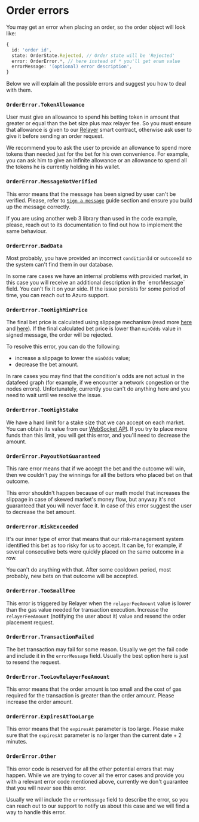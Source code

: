 
# Order errors

You may get an error when placing an order, so the order object will look like:

```ts
{
  id: 'order id',
  state: OrderState.Rejected, // Order state will be 'Rejected'
  error: OrderError.*, // here instead of * you'll get enum value
  errorMessage: '(optional) error description',
}
```

Below we will explain all the possible errors and suggest you how to deal with them.

### `OrderError.TokenAllowance`

User must give an allowance to spend his betting token in amount that greater or equal than the bet size plus max relayer fee.
So you must ensure that allowance is given to our [Relayer](/contracts/live-relayer) smart contract,
otherwise ask user to give it before sending an order request.

We recommend you to ask the user to provide an allowance to spend more tokens than needed just for the bet for his own convenience.
For example, you can ask him to give an infinite allowance or an allowance to spend all the tokens he is currently holding in his wallet.

### `OrderError.MessageNotVerified`

This error means that the message has been signed by user can't be verified.
Please, refer to [`Sign a message`](/hub/apps/guides/advanced/live/place-a-bet#step-2-sign-a-message-and-send-the-order) guide section
and ensure you build up the message correctly.

If you are using another web 3 library than used in the code example, please, reach out to its documentation
to find out how to implement the same behaviour.

### `OrderError.BadData`

Most probably, you have provided an incorrect `conditionId` or `outcomeId` so the system can't find them in our database.

<Callout type="warning">
  In some rare cases we have an internal problems with provided market,
  in this case you will receive an additional description in the `errorMessage` field.
  You can't fix it on your side. If the issue persists for some period of time, you can reach out to Azuro support.
</Callout>

### `OrderError.TooHighMinPrice`

The final bet price is calculated using slippage mechanism
(read more [here](/hub/apps/guides/advanced/prematch/place-a-bet#rawminodds) and [here](/concepts/protocol/odds)).
If the final calculated bet price is lower than `minOdds` value in signed message, the order will be rejected.

To resolve this error, you can do the following:
- increase a slippage to lower the `minOdds` value;
- decrease the bet amount.

<Callout type="warning">
  In rare cases you may find that the condition's odds are not actual in the datafeed graph
  (for example, if we encounter a network congestion or the nodes errors).
  Unfortunately, currently you can't do anything here and you need to wait until we resolve the issue.
</Callout>

### `OrderError.TooHighStake`

We have a hard limit for a stake size that we can accept on each market.
You can obtain its value from our [WebSocket API](/hub/apps/guides/advanced/live/data-retrieval#get-realtime-markets-updates).
If you try to place more funds than this limit, you will get this error, and you'll need to decrease the amount.

### `OrderError.PayoutNotGuaranteed`

This rare error means that if we accept the bet and the outcome will win,
then we couldn't pay the winnings for all the bettors who placed bet on that outcome.

This error shouldn't happen because of our math model that increases the slippage in case of skewed market's money flow,
but anyway it's not guaranteed that you will never face it.
In case of this error suggest the user to decrease the bet amount.

### `OrderError.RiskExceeded`

It's our inner type of error that means that our risk-management system identified this bet as too risky for us to accept.
It can be, for example, if several consecutive bets were quickly placed on the same outcome in a row.

You can't do anything with that. After some cooldown period, most probably, new bets on that outcome will be accepted.

### `OrderError.TooSmallFee`

This error is triggered by Relayer when the `relayerFeeAmount` value is lower than the gas value needed for transaction execution.
Increase the `relayerFeeAmount` (notifying the user about it) value and resend the order placement request.

### `OrderError.TransactionFailed`

The bet transaction may fail for some reason. Usually we get the fail code and include it in the `errorMessage` field.
Usually the best option here is just to resend the request.

### `OrderError.TooLowRelayerFeeAmount`

This error means that the order amount is too small and the cost of gas required for the transaction is greater than the order amount. 
Please increase the order amount.

### `OrderError.ExpiresAtTooLarge`

This error means that the `expiresAt` parameter is too large. 
Please make sure that the `expiresAt` parameter is no larger than the current date + 2 minutes.

### `OrderError.Other`

This error code is reserved for all the other potential errors that may happen.
While we are trying to cover all the error cases and provide you with a relevant error code mentioned above,
currently we don't guarantee that you will never see this error.

Usually we will include the `errorMessage` field to describe the error, so you can reach out to our support
to notify us about this case and we will find a way to handle this error.
